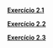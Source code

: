 \providecommand{\Pageref}[1]{\hfill p.\pageref{#1}}
 [**Exercício 2.1**](cap02.qmd#Exercise-2.1)\Pageref{Exercise-2.1}

 [**Exercício 2.2**](cap02.qmd#Exercise-2.2)\Pageref{Exercise-2.2}

 [**Exercício 2.3**](cap02.qmd#Exercise-2.3)\Pageref{Exercise-2.3}
